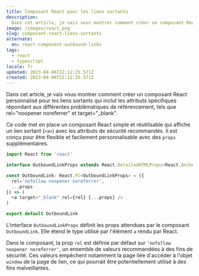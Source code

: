 ```yaml
---
title: Composant React pour les liens sortants
description:
  Dans cet article, je vais vous montrer comment créer un composant React personnalisé pour les liens sortants qui inclut les attributs spécifiques répondant aux différentes problèmatiques de référencement, tels que rel="noopener noreferrer" et target="_blank".
image: /images/react.png
slug: composant-react-liens-sortants
alternate:
  en: react-component-outbound-links
tags:
  - react
  - typescript
locale: fr
updated: 2023-04-06T22:12:25.571Z
created: 2023-04-06T22:12:25.571Z
---
```


Dans cet article, je vais vous montrer comment créer un composant React personnalisé pour les liens sortants qui inclut les attributs spécifiques répondant aux différentes problèmatiques de référencement, tels que rel="noopener noreferrer" et target="_blank".

Ce code met en place un composant React simple et réutilisable qui affiche un lien sortant (`<a>`) avec les attributs de sécurité recommandés. Il est conçu pour être flexible et facilement personnalisable avec des `props` supplémentaires.

```typescript
import React from 'react'

interface OutboundLinkProps extends React.DetailedHTMLProps<React.AnchorHTMLAttributes<HTMLAnchorElement>, HTMLAnchorElement> {}

const OutboundLink: React.FC<OutboundLinkProps> = ({
  rel='nofollow noopener noreferrer',
  ...props
}) => (
  <a target="_blank" rel={rel} {...props} />
)

export default OutboundLink
```

L'interface `OutboundLinkProps` définit les props attendues par le composant `OutboundLink`. Elle étend le type utilisé par l'élément `a` rendu par React.

Dans le composant, la prop `rel` est définie par défaut sur `'nofollow noopener noreferrer'`, un ensemble de valeurs recommandées à des fins de sécurité. Ces valeurs empêchent notamment la page liée d'accéder à l'objet `window` de la page de lien, ce qui pourrait être potentiellement utilisé à des fins malveillantes.
